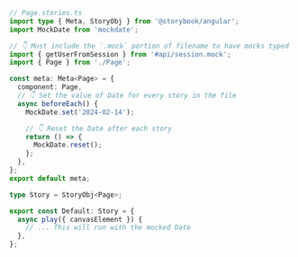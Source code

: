 ```ts
// Page.stories.ts
import type { Meta, StoryObj } from '@storybook/angular';
import MockDate from 'mockdate';

// 👇 Must include the `.mock` portion of filename to have mocks typed correctly
import { getUserFromSession } from '#api/session.mock';
import { Page } from './Page';

const meta: Meta<Page> = {
  component: Page,
  // 👇 Set the value of Date for every story in the file
  async beforeEach() {
    MockDate.set('2024-02-14');

    // 👇 Reset the Date after each story
    return () => {
      MockDate.reset();
    };
  },
};
export default meta;

type Story = StoryObj<Page>;

export const Default: Story = {
  async play({ canvasElement }) {
    // ... This will run with the mocked Date
  },
};
```

